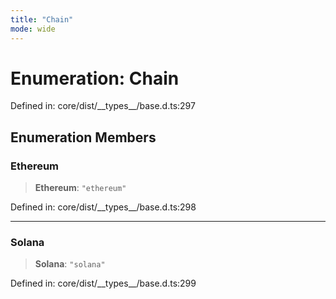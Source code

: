 ```yaml
---
title: "Chain"
mode: wide
---
```

  
# Enumeration: Chain

Defined in: core/dist/\_\_types\_\_/base.d.ts:297

## Enumeration Members

### Ethereum

> **Ethereum**: `"ethereum"`

Defined in: core/dist/\_\_types\_\_/base.d.ts:298

***

### Solana

> **Solana**: `"solana"`

Defined in: core/dist/\_\_types\_\_/base.d.ts:299
